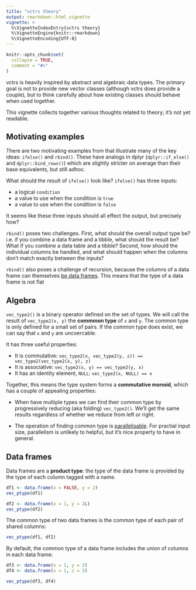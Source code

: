 ```yaml
---
title: "vctrs theory"
output: rmarkdown::html_vignette
vignette: >
  %\VignetteIndexEntry{vctrs theory}
  %\VignetteEngine{knitr::rmarkdown}
  %\VignetteEncoding{UTF-8}
---
```


```r
knitr::opts_chunk$set(
  collapse = TRUE,
  comment = "#>"
)
```

vctrs is heavily inspired by abstract and algebraic data types. The primary goal is not to provide new vector classes (although vctrs does provide a couple), but to think carefully about how existing classes should behave when used together.

This vignette collects together various thoughts related to theory; it's not yet readable.

## Motivating examples

There are two motivating examples from that illustrate many of the key ideas: `ifelse()` and `rbind()`. These have analogs in dplyr (`dplyr::if_else()` and `dplyr::bind_rows()`) which are slightly stricter on average than their base equivalents, but still adhoc. 

What should the result of `ifelse()` look like? `ifelse()` has three inputs: 

* a logical `condition`
* a value to use when the condition is `true`
* a value to use when the condition is `false`

It seems like these three inputs should all effect the output, but precisely how?

`rbind()` poses two challenges. First, what should the overall output type be? i.e. if you combine a data frame and a tibble, what should the result be? What if you combine a data table and a tibble? Second, how should the individual columns be handled, and what should happen when the columns don't match exactly between the inputs?

`rbind()` also poses a challenge of recursion, because the columns of a data frame can themselves [be data frames][df-col]. This means that the type of a data frame is not flat 

## Algebra

`vec_type2()` is a binary operator defined on the set of types. We will call the result of `vec_type2(x, y)` the __commmon type__ of `x` and `y`. The common type is only defined for a small set of pairs. If the common type does exist, we can say that `x` and `y` are uncoercable.

It has three useful properties:

* It is commutative: `vec_type2(x, vec_type2(y, z)) == vec_type2(vec_type2(x, y), z)`
* It is associative: `vec_type2(x, y) == vec_type2(y, x)`
* It has an identity element, `NULL`: `vec_type2(x, NULL) == x`

Together, this means the type system forms a __commutative monoid__, which has a couple of appealing properties:

* When have multiple types we can find their common type by progressively 
  reducing (aka folding) `vec_type2()`. We'll get the same results regardless
  of whether we reduce from left or right.
  
* The operation of finding common type is [parallelisable][prefix-sum].
  For practial input size, parallelism is unlikely to helpful, but it's 
  nice property to have in general.

## Data frames

Data frames are a __product type__: the type of the data frame is provided by the type of each column tagged with a name.

```r
df1 <- data.frame(x = FALSE, y = 2)
vec_ptype(df1)

df2 <- data.frame(x = 1, y = 2L)
vec_ptype(df2)
```

The common type of two data frames is the common type of each pair of shared columns:

```r
vec_ptype(df1, df2)
```

By default, the common type of a data frame includes the union of columns in each data frame:

```r
df3 <- data.frame(x = 1, y = 2)
df4 <- data.frame(x = 1, z = 3)

vec_ptype(df3, df4)
```

[df-col]: https://adv-r.hadley.nz/vectors-chap.html#matrix-and-data-frame-columns
[prefix-sum]: https://en.wikipedia.org/wiki/Prefix_sum#Parallel_algorithm
